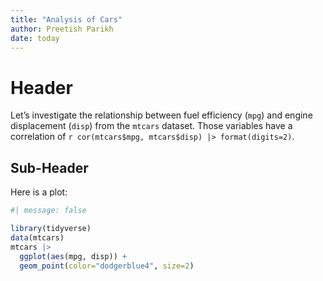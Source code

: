 ```yaml
---
title: "Analysis of Cars"
author: Preetish Parikh
date: today
---
```


# Header

Let's investigate the relationship between fuel efficiency (`mpg`) and engine displacement (`disp`) from the `mtcars` dataset. Those variables have a correlation of `r cor(mtcars$mpg, mtcars$disp) |> format(digits=2)`.

## Sub-Header

Here is a plot:

```r
#| message: false 

library(tidyverse)
data(mtcars)
mtcars |>
  ggplot(aes(mpg, disp)) + 
  geom_point(color="dodgerblue4", size=2)
```